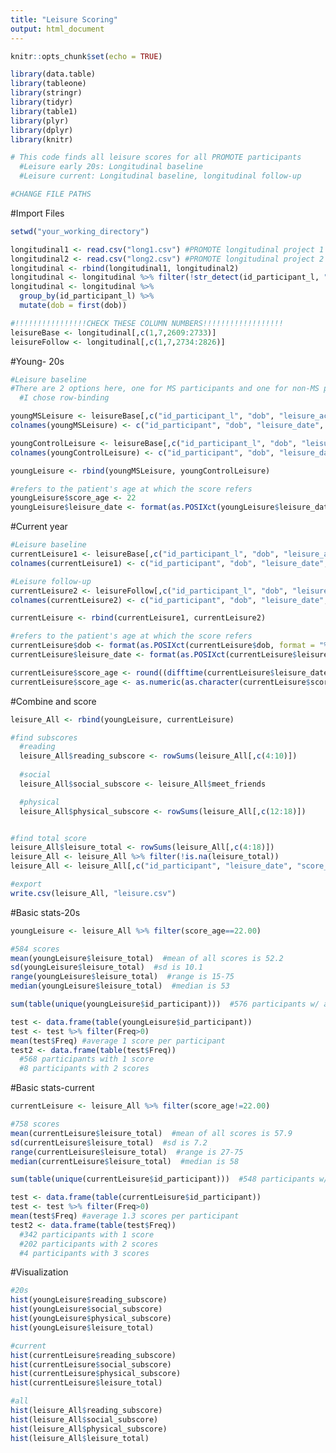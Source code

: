 ```yaml
---
title: "Leisure Scoring"
output: html_document
---
```


```r
knitr::opts_chunk$set(echo = TRUE)
```
```r
library(data.table)
library(tableone)
library(stringr)
library(tidyr)
library(table1)
library(plyr)
library(dplyr)
library(knitr)

# This code finds all leisure scores for all PROMOTE participants
  #Leisure early 20s: Longitudinal baseline
  #Leisure current: Longitudinal baseline, longitudinal follow-up

#CHANGE FILE PATHS

```

#Import Files
```r
setwd("your_working_directory")

longitudinal1 <- read.csv("long1.csv") #PROMOTE longitudinal project 1
longitudinal2 <- read.csv("long2.csv") #PROMOTE longitudinal project 2
longitudinal <- rbind(longitudinal1, longitudinal2)
longitudinal <- longitudinal %>% filter(!str_detect(id_participant_l, "_x"))
longitudinal <- longitudinal %>%
  group_by(id_participant_l) %>%
  mutate(dob = first(dob))

#!!!!!!!!!!!!!!!!CHECK THESE COLUMN NUMBERS!!!!!!!!!!!!!!!!!!
leisureBase <- longitudinal[,c(1,7,2609:2733)]
leisureFollow <- longitudinal[,c(1,7,2734:2826)]

```


#Young- 20s
```r
#Leisure baseline
#There are 2 options here, one for MS participants and one for non-MS participants.  They need to be either gathered or row-bound
  #I chose row-binding

youngMSLeisure <- leisureBase[,c("id_participant_l", "dob", "leisure_activity_scale_baseline_timestamp", "read_books1", "read_mag1", "produce_art1", "engage_writing_projects1", "perform_art1", "play_games1", "engage_hobbies1", "meet_friends1", "run_elliptical1", "swim_exercise1", "high_intense_sports1", "low_intense_activities1", "engage_toning1", "bike1", "high_exercise_classes1")]
colnames(youngMSLeisure) <- c("id_participant", "dob", "leisure_date", "read_books", "read_mag", "produce_art", "engage_writing_projects", "perform_art", "play_games", "engage_hobbies", "meet_friends", "run_elliptical", "swim_exercise", "high_intense_sports", "low_intense_activities", "engage_toning", "bike", "high_exercise_classes")

youngControlLeisure <- leisureBase[,c("id_participant_l", "dob", "leisure_activity_scale_baseline_timestamp", "read_books2", "read_mag2", "produce_art2", "engage_writing_projects2", "perform_art2", "play_games2", "engage_hobbies2", "meet_friends2", "run_elliptical2", "swim_exercise2", "high_intense_sports2", "low_intense_activities2", "engage_toning2", "bike2", "high_exercise_classes2")]
colnames(youngControlLeisure) <- c("id_participant", "dob", "leisure_date", "read_books", "read_mag", "produce_art", "engage_writing_projects", "perform_art", "play_games", "engage_hobbies", "meet_friends", "run_elliptical", "swim_exercise", "high_intense_sports", "low_intense_activities", "engage_toning", "bike", "high_exercise_classes")

youngLeisure <- rbind(youngMSLeisure, youngControlLeisure)

#refers to the patient's age at which the score refers
youngLeisure$score_age <- 22
youngLeisure$leisure_date <- format(as.POSIXct(youngLeisure$leisure_date, format = "%Y-%m-%d %H:%M:%S"), "%Y-%m-%d")

```



#Current year
```r
#Leisure baseline
currentLeisure1 <- leisureBase[,c("id_participant_l", "dob", "leisure_activity_scale_baseline_timestamp", "leisure_book_reading1", "leisure_mag_reading1", "leisure_visart_reading1", "leisure_write_reading1", "leisure_perform_reading1", "leisure_game_reading1", "leisure_hob_reading1", "leisure_meet_reading1", "leisure_run_reading1", "leisure_swim_reading1", "leisure_sports1", "leisure_exercise1", "leisure_toning1", "leisure_bike1", "leisure_high_classes1")]
colnames(currentLeisure1) <- c("id_participant", "dob", "leisure_date", "read_books", "read_mag", "produce_art", "engage_writing_projects", "perform_art", "play_games", "engage_hobbies", "meet_friends", "run_elliptical", "swim_exercise", "high_intense_sports", "low_intense_activities", "engage_toning", "bike", "high_exercise_classes")

#Leisure follow-up
currentLeisure2 <- leisureFollow[,c("id_participant_l", "dob", "leisure_activity_scale_followup_timestamp", "leisure_book_reading", "leisure_mag_reading", "leisure_visart_reading", "leisure_write_reading", "leisure_perform_reading", "leisure_game_reading", "leisure_hob_reading", "leisure_meet_reading", "leisure_run_reading", "leisure_swim_reading", "leisure_sports", "leisure_exercise", "leisure_toning", "leisure_bike", "leisure_high_classes")]
colnames(currentLeisure2) <- c("id_participant", "dob", "leisure_date", "read_books", "read_mag", "produce_art", "engage_writing_projects", "perform_art", "play_games", "engage_hobbies", "meet_friends", "run_elliptical", "swim_exercise", "high_intense_sports", "low_intense_activities", "engage_toning", "bike", "high_exercise_classes")

currentLeisure <- rbind(currentLeisure1, currentLeisure2)

#refers to the patient's age at which the score refers
currentLeisure$dob <- format(as.POSIXct(currentLeisure$dob, format = "%Y-%m-%d"), "%Y-%m-%d")
currentLeisure$leisure_date <- format(as.POSIXct(currentLeisure$leisure_date, format = "%Y-%m-%d %H:%M:%S"), "%Y-%m-%d")

currentLeisure$score_age <- round((difftime(currentLeisure$leisure_date, currentLeisure$dob, units = c("weeks"))/52.25), digits = 2)
currentLeisure$score_age <- as.numeric(as.character(currentLeisure$score_age))

```

#Combine and score
```r
leisure_All <- rbind(youngLeisure, currentLeisure)

#find subscores
  #reading
  leisure_All$reading_subscore <- rowSums(leisure_All[,c(4:10)])
  
  #social
  leisure_All$social_subscore <- leisure_All$meet_friends

  #physical
  leisure_All$physical_subscore <- rowSums(leisure_All[,c(12:18)])


#find total score
leisure_All$leisure_total <- rowSums(leisure_All[,c(4:18)])
leisure_All <- leisure_All %>% filter(!is.na(leisure_total))
leisure_All <- leisure_All[,c("id_participant", "leisure_date", "score_age", "reading_subscore", "social_subscore", "physical_subscore", "leisure_total")]

#export
write.csv(leisure_All, "leisure.csv")


```

#Basic stats-20s
```r
youngLeisure <- leisure_All %>% filter(score_age==22.00)

#584 scores
mean(youngLeisure$leisure_total)  #mean of all scores is 52.2
sd(youngLeisure$leisure_total)  #sd is 10.1
range(youngLeisure$leisure_total)  #range is 15-75
median(youngLeisure$leisure_total)  #median is 53

sum(table(unique(youngLeisure$id_participant)))  #576 participants w/ at least 1 score

test <- data.frame(table(youngLeisure$id_participant))
test <- test %>% filter(Freq>0)
mean(test$Freq) #average 1 score per participant
test2 <- data.frame(table(test$Freq))
  #568 participants with 1 score
  #8 participants with 2 scores

```

#Basic stats-current
```r
currentLeisure <- leisure_All %>% filter(score_age!=22.00)

#758 scores
mean(currentLeisure$leisure_total)  #mean of all scores is 57.9
sd(currentLeisure$leisure_total)  #sd is 7.2
range(currentLeisure$leisure_total)  #range is 27-75
median(currentLeisure$leisure_total)  #median is 58

sum(table(unique(currentLeisure$id_participant)))  #548 participants w/ at least 1 score

test <- data.frame(table(currentLeisure$id_participant))
test <- test %>% filter(Freq>0)
mean(test$Freq) #average 1.3 scores per participant
test2 <- data.frame(table(test$Freq))
  #342 participants with 1 score
  #202 participants with 2 scores
  #4 participants with 3 scores

```


#Visualization
```r
#20s
hist(youngLeisure$reading_subscore)
hist(youngLeisure$social_subscore)
hist(youngLeisure$physical_subscore)
hist(youngLeisure$leisure_total)

#current
hist(currentLeisure$reading_subscore)
hist(currentLeisure$social_subscore)
hist(currentLeisure$physical_subscore)
hist(currentLeisure$leisure_total)

#all
hist(leisure_All$reading_subscore)
hist(leisure_All$social_subscore)
hist(leisure_All$physical_subscore)
hist(leisure_All$leisure_total)


```

